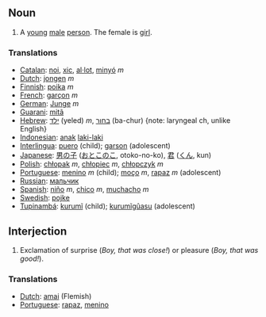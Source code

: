 ==Noun==
#A [[young]] [[male]] [[person]]. The female is [[girl]].

===Translations===
*[[Catalan]]: [[noi]], [[xic]], [[al·lot]], [[minyó]] ''m''
*[[Dutch]]: [[jongen]] ''m''
*[[Finnish]]: [[poika]] ''m''
*[[French]]: [[garçon]] ''m''
*[[German]]: [[Junge]] ''m''
*[[Guarani]]: [[mitã]]
*[[Hebrew]]: [[ילד]] (yeled) ''m'', [[בחור]] (ba-chur) {note: laryngeal ch, unlike English}
*[[Indonesian]]: [[anak]] [[laki-laki]]
*[[Interlingua]]: [[puero]] (child); [[garson]] (adolescent)
*[[Japanese]]: [[男の子]] ([[おとこのこ]], otoko-no-ko), [[君]] ([[くん]], kun)
*[[Polish]]: [[chłopak]] ''m'', [[chłopiec]] ''m'', [[chłopczyk]] ''m''
*[[Portuguese]]: [[menino]] ''m'' (child); [[moço]] ''m'', [[rapaz]] ''m'' (adolescent)
*[[Russian]]: [[мальчик]]
*[[Spanish]]: [[niño]] ''m'', [[chico]] ''m'', [[muchacho]] ''m''
*[[Swedish]]: [[pojke]]
*[[Tupinambá]]: [[kurumĩ]] (child); [[kurumĩgûasu]] (adolescent)

==Interjection==
#Exclamation of surprise (''Boy, that was close!'') or pleasure (''Boy, that was good!'').

===Translations===
*[[Dutch]]: [[amai]] (Flemish)
*[[Portuguese]]: [[rapaz]], [[menino]]